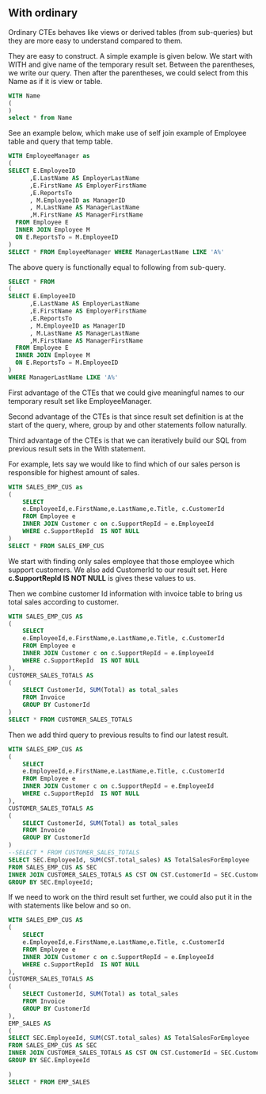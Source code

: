 ## With ordinary


Ordinary CTEs behaves like views or derived tables (from sub-queries) but they are more easy to understand compared to them.




They are easy to construct.
A simple example is given below.
We start with WITH and give name of the temporary result set. 
Between the parentheses, we write our query.
Then after the parentheses, we could select from this Name as if it is view or table.

```sql
WITH Name
(
)
select * from Name
```

See an example below, which make use of self join example of Employee table and query that temp table.

```sql
WITH EmployeeManager as
(
SELECT E.EmployeeID
      ,E.LastName AS EmployerLastName
      ,E.FirstName AS EmployerFirstName
      ,E.ReportsTo
      , M.EmployeeID as ManagerID
      , M.LastName AS ManagerLastName
      ,M.FirstName AS ManagerFirstName
  FROM Employee E 
  INNER JOIN Employee M
  ON E.ReportsTo = M.EmployeeID 
)
SELECT * FROM EmployeeManager WHERE ManagerLastName LIKE 'A%'

```

The above query is functionally equal to following from sub-query.


```sql
SELECT * FROM  
(
SELECT E.EmployeeID
      ,E.LastName AS EmployerLastName
      ,E.FirstName AS EmployerFirstName
      ,E.ReportsTo
      , M.EmployeeID as ManagerID
      , M.LastName AS ManagerLastName
      ,M.FirstName AS ManagerFirstName
  FROM Employee E 
  INNER JOIN Employee M
  ON E.ReportsTo = M.EmployeeID 
)
WHERE ManagerLastName LIKE 'A%'

```

First advantage of the CTEs that we could give meaningful names to our temporary result set like EmployeeManager.


Second advantage of the CTEs is that since result set definition is at the start of the query, where, group by and other statements follow naturally.

Third advantage of the CTEs is  that we can iteratively build our SQL from previous result sets in the With statement.


For example, lets say we would like to find which of our sales person is responsible for highest amount of sales.


```sql
WITH SALES_EMP_CUS as
(
	SELECT 
	e.EmployeeId,e.FirstName,e.LastName,e.Title, c.CustomerId
	FROM Employee e 
	INNER JOIN Customer c on c.SupportRepId = e.EmployeeId
	WHERE c.SupportRepId  IS NOT NULL 
)
SELECT * FROM SALES_EMP_CUS
```

We start with finding only sales employee that those employee which support customers.
We also add CustomerId to our result set.
Here **c.SupportRepId IS NOT NULL** is gives these values to us.

Then we combine customer Id information with invoice table to bring us total sales according to customer.


```sql
WITH SALES_EMP_CUS AS
(
	SELECT 
	e.EmployeeId,e.FirstName,e.LastName,e.Title, c.CustomerId
	FROM Employee e 
	INNER JOIN Customer c on c.SupportRepId = e.EmployeeId
	WHERE c.SupportRepId  IS NOT NULL 
), 
CUSTOMER_SALES_TOTALS AS
(
	SELECT CustomerId, SUM(Total) as total_sales
	FROM Invoice
	GROUP BY CustomerId
)
SELECT * FROM CUSTOMER_SALES_TOTALS
```
Then we add third query to previous results to find our latest result.

```sql
WITH SALES_EMP_CUS AS
(
	SELECT 
	e.EmployeeId,e.FirstName,e.LastName,e.Title, c.CustomerId
	FROM Employee e 
	INNER JOIN Customer c on c.SupportRepId = e.EmployeeId
	WHERE c.SupportRepId  IS NOT NULL 
), 
CUSTOMER_SALES_TOTALS AS
(
	SELECT CustomerId, SUM(Total) as total_sales
	FROM Invoice
	GROUP BY CustomerId
)
--SELECT * FROM CUSTOMER_SALES_TOTALS
SELECT SEC.EmployeeId, SUM(CST.total_sales) AS TotalSalesForEmployee 
FROM SALES_EMP_CUS AS SEC 
INNER JOIN CUSTOMER_SALES_TOTALS AS CST ON CST.CustomerId = SEC.CustomerId
GROUP BY SEC.EmployeeId;

```

If we need to work on the third result set further, we could also put it in the with statements like below and so on.


```sql
WITH SALES_EMP_CUS AS
(
	SELECT 
	e.EmployeeId,e.FirstName,e.LastName,e.Title, c.CustomerId
	FROM Employee e 
	INNER JOIN Customer c on c.SupportRepId = e.EmployeeId
	WHERE c.SupportRepId  IS NOT NULL 
), 
CUSTOMER_SALES_TOTALS AS
(
	SELECT CustomerId, SUM(Total) as total_sales
	FROM Invoice
	GROUP BY CustomerId
),
EMP_SALES AS
(
SELECT SEC.EmployeeId, SUM(CST.total_sales) AS TotalSalesForEmployee 
FROM SALES_EMP_CUS AS SEC 
INNER JOIN CUSTOMER_SALES_TOTALS AS CST ON CST.CustomerId = SEC.CustomerId
GROUP BY SEC.EmployeeId

)
SELECT * FROM EMP_SALES
```

